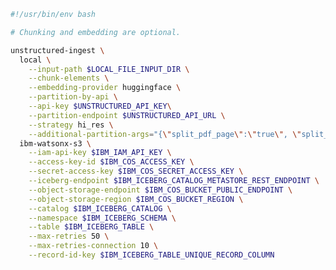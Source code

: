 ```bash CLI
#!/usr/bin/env bash

# Chunking and embedding are optional.

unstructured-ingest \
  local \
    --input-path $LOCAL_FILE_INPUT_DIR \
    --chunk-elements \
    --embedding-provider huggingface \
    --partition-by-api \
    --api-key $UNSTRUCTURED_API_KEY\
    --partition-endpoint $UNSTRUCTURED_API_URL \
    --strategy hi_res \
    --additional-partition-args="{\"split_pdf_page\":\"true\", \"split_pdf_allow_failed\":\"true\", \"split_pdf_concurrency_level\": 15}" \
  ibm-watsonx-s3 \
    --iam-api-key $IBM_IAM_API_KEY \
    --access-key-id $IBM_COS_ACCESS_KEY \
    --secret-access-key $IBM_COS_SECRET_ACCESS_KEY \
    --iceberg-endpoint $IBM_ICEBERG_CATALOG_METASTORE_REST_ENDPOINT \
    --object-storage-endpoint $IBM_COS_BUCKET_PUBLIC_ENDPOINT \
    --object-storage-region $IBM_COS_BUCKET_REGION \
    --catalog $IBM_ICEBERG_CATALOG \
    --namespace $IBM_ICEBERG_SCHEMA \
    --table $IBM_ICEBERG_TABLE \
    --max-retries 50 \
    --max-retries-connection 10 \
    --record-id-key $IBM_ICEBERG_TABLE_UNIQUE_RECORD_COLUMN
```